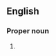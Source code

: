 {{also|manu|Manu|ma nữ}}
==English==

===Proper noun===
{{en-proper noun}}

# {{short form of|{{w|Manchester United F.C.|Manchester United Football Club}}|lang=en}}
